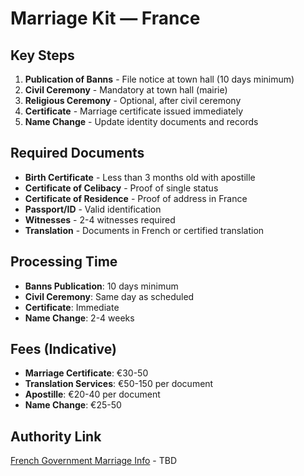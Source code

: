 # Marriage Kit — France

## Key Steps

1. **Publication of Banns** - File notice at town hall (10 days minimum)
2. **Civil Ceremony** - Mandatory at town hall (mairie)
3. **Religious Ceremony** - Optional, after civil ceremony
4. **Certificate** - Marriage certificate issued immediately
5. **Name Change** - Update identity documents and records

## Required Documents

- **Birth Certificate** - Less than 3 months old with apostille
- **Certificate of Celibacy** - Proof of single status
- **Certificate of Residence** - Proof of address in France
- **Passport/ID** - Valid identification
- **Witnesses** - 2-4 witnesses required
- **Translation** - Documents in French or certified translation

## Processing Time

- **Banns Publication**: 10 days minimum
- **Civil Ceremony**: Same day as scheduled
- **Certificate**: Immediate
- **Name Change**: 2-4 weeks

## Fees (Indicative)

- **Marriage Certificate**: €30-50
- **Translation Services**: €50-150 per document
- **Apostille**: €20-40 per document
- **Name Change**: €25-50

## Authority Link

[French Government Marriage Info](https://www.service-public.fr/particuliers/vosdroits/N358) - TBD
